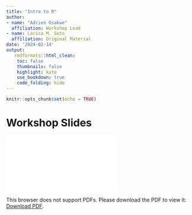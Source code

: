 ---
title: "Intro to R"
author: 
- name: "Adrien Osakwe"
  affiliation: Workshop Lead
- name: Larisa M. Soto
  affiliation: Original Material
date: '2024-02-14'
output:
   rmdformats::html_clean:
    toc: false
    thumbnails: false
    highlight: kate
    use_bookdown: true
    code_folding: hide
---

```{r, include=FALSE}
knitr::opts_chunk$set(echo = TRUE)
```

# Workshop Slides



<object data="../slides/MiCM_IntroToR.pdf" type="application/pdf" width="700px" height="700px">
    <embed src="../slides/MiCM_IntroToR.pdf">
        <p>This browser does not support PDFs. Please download the PDF to view it: <a href="https://github.com/aosakwe/MiCM_IntroToRProgramming/slides/MiCM_IntroToR.pdf">Download PDF</a>.</p>
    </embed>
</object>

